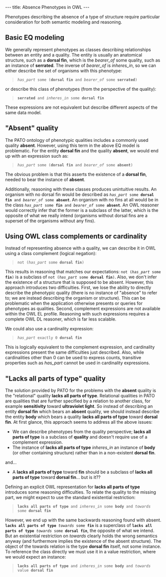---
title: Absence Phenotypes in OWL
---

Phenotypes describing the absence of a type of structure require particular consideration for both semantic modeling and reasoning.

==Basic EQ modeling==
We generally represent phenotypes as classes describing relationships between an entity and a quality. The entity is usually an anatomical structure, such as a '''dorsal fin''', which is the ''bearer_of'' some quality, such as an instance of '''serrated'''. The inverse of ''bearer_of'' is ''inheres_in'', so we can either describe the set of organisms with this phenotype:

<blockquote><tt>''has_part'' some ('''dorsal fin''' and ''bearer_of'' some '''serrated''')</tt></blockquote>

or describe this class of phenotypes (from the perspective of the quality):

<blockquote><tt>'''serrated''' and ''inheres_in'' some '''dorsal fin'''</tt></blockquote>

These expressions are not equivalent but describe different aspects of the same data model.

=="Absent" quality==
The PATO ontology of phenotypic qualities includes a commonly used quality '''absent'''. However, using this term in the above EQ model is problematic. For the entity '''dorsal fin''' and the quality '''absent''', we would end up with an expression such as:

<blockquote><tt>''has_part'' some ('''dorsal fin''' and ''bearer_of'' some '''absent''')</tt></blockquote>

The obvious problem is that this asserts the existence of a '''dorsal fin''', needed to bear the instance of '''absent'''.

Additionally, reasoning with these classes produces unintuitive results. An organism with no dorsal fin would be described as <tt>''has_part'' some '''dorsal fin''' and ''bearer_of'' some '''absent'''</tt>. An organism with no fins at all would be in the class <tt>''has_part'' some '''fin''' and ''bearer_of'' some '''absent'''</tt>. An OWL reasoner would correctly infer that the former is a subclass of the latter, which is the opposite of what we really intend (organisms without dorsal fins are a superset of the organisms without any fins).

==Using OWL class complements or cardinality==
Instead of representing absence with a quality, we can describe it in OWL using a class complement (logical negation):

<blockquote><tt>not (''has_part'' some '''dorsal fin''')</tt></blockquote>

This results in reasoning that matches our expectations: <tt>not (''has_part'' some '''fin''')</tt> is a subclass of <tt>not (''has_part'' some '''dorsal fin''')</tt>. Also, we don't infer the existence of a structure that is supposed to be absent. However, this approach introduces two difficulties. First, we lose the ability to directly describe the phenotypic quality (there is no instance of "absence" to refer to; we are instead describing the organism or structure). This can be problematic when the application otherwise presents or queries for phenotypes as qualities. Second, complement expressions are not available within the OWL EL profile. Reasoning with such expressions requires a complete OWL DL reasoner, which is far less scalable.

We could also use a cardinality expression:

<blockquote><tt>''has_part'' exactly 0 '''dorsal fin'''</tt></blockquote>

This is logically equivalent to the complement expression, and cardinality expressions present the same difficulties just described. Also, while cardinalities other than 0 can be used to express counts, transitive properties such as ''has_part'' cannot be used in cardinality expressions.

=="Lacks all parts of type" quality==
The solution provided by PATO for the problems with the '''absent''' quality is the "relational" quality '''lacks all parts of type'''. Relational qualities in PATO are qualities that are further specified by a relation to another class, for example '''sensitivity''' toward '''ultraviolet light'''. So instead of describing an entity '''dorsal fin''' which bears an '''absent''' quality, we should instead describe the entity '''body''' which bears a quality '''lacks all parts of type''' toward '''dorsal fin'''. At first glance, this approach seems to address all the above issues:
* We can describe phenotypes from the quality perspective; '''lacks all parts of type''' is a subclass of '''quality''' and doesn't require use of a complement expression.
* The instance of '''lacks all parts of type''' ''inheres_in'' an instance of '''body''' (or other containing structure) rather than in a non-existent '''dorsal fin'''.
and...
* A '''lacks all parts of type''' toward '''fin''' should be a subclass of '''lacks all parts of type''' toward '''dorsal fin'''... but is it??

Defining an explicit OWL representation for '''lacks all parts of type''' introduces some reasoning difficulties. To relate the quality to the missing part, we might expect to use the standard existential restriction:

<blockquote><tt>'''lacks all parts of type''' and ''inheres_in'' some '''body''' and ''towards'' some '''dorsal fin'''</tt></blockquote>

However, we end up with the same backwards reasoning found with absent. <tt>'''lacks all parts of type''' ''towards'' some '''fin'''</tt> is a superclass of <tt>'''lacks all parts of type''' ''towards'' some '''dorsal fin'''</tt>, the opposite of what we intend. But an existential restriction on ''towards'' clearly holds the wrong semantics anyway (and furthermore implies the existence of the absent structure). The object of the towards relation is the type '''dorsal fin''' itself, not some instance. To reference the class directly we must use it in a value restriction, where we would expect an instance:

<blockquote><tt>'''lacks all parts of type''' and ''inheres_in'' some '''body''' and ''towards'' value '''dorsal fin'''</tt></blockquote>